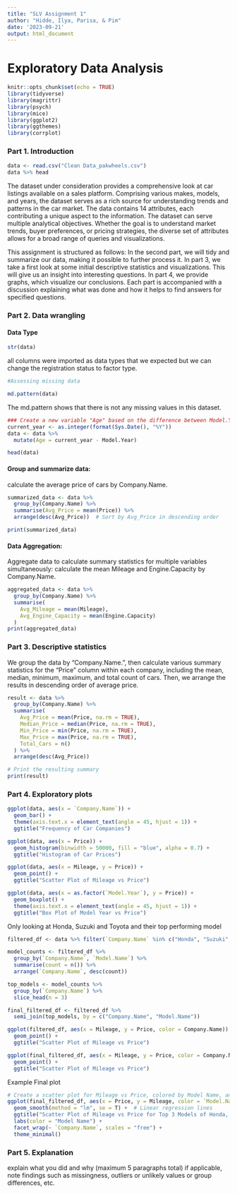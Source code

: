 ```yaml
---
title: "SLV Assignment 1"
author: "Hidde, Ilya, Parisa, & Pim"
date: '2023-09-21'
output: html_document
---
```


# Exploratory Data Analysis

```r
knitr::opts_chunk$set(echo = TRUE)
library(tidyverse)
library(magrittr)
library(psych)
library(mice)
library(ggplot2)
library(ggthemes)
library(corrplot)
```

### Part 1. Introduction

```r
data <- read.csv("Clean Data_pakwheels.csv")
data %>% head
```

The dataset under consideration provides a comprehensive look at car listings available on a sales platform. Comprising various makes, models, and years, the dataset serves as a rich source for understanding trends and patterns in the car market. The data contains 14 attributes, each contributing a unique aspect to the information. The dataset can serve multiple analytical objectives. Whether the goal is to understand market trends, buyer preferences, or pricing strategies, the diverse set of attributes allows for a broad range of queries and visualizations.  

This assignment is structured as follows: In the second part, we will tidy and summarize our data, making it possible to further process it. In part 3, we take a first look at some initial descriptive statistics and visualizations. This will give us an insight into interesting questions. In part 4, we provide graphs, which visualize our conclusions. Each part is accompanied with a discussion explaining what was done and how it helps to find answers for specified questions.

### Part 2. Data wrangling

#### Data Type

```r
str(data)
```

all columns were imported as data types that we expected but we can change the registration status to factor type.

```r
#Assessing missing data

md.pattern(data)
```

The md.pattern shows that there is not any missing values in this dataset.

```r
### Create a new variable "Age" based on the difference between Model.Year and the current year
current_year <- as.integer(format(Sys.Date(), "%Y"))
data <- data %>%
  mutate(Age = current_year - Model.Year)
```

```r
head(data)
```

#### Group and summarize data:

calculate the average price of cars by Company.Name.

```r
summarized_data <- data %>%
  group_by(Company.Name) %>%
  summarise(Avg_Price = mean(Price)) %>%
  arrange(desc(Avg_Price))  # Sort by Avg_Price in descending order

print(summarized_data)
```

#### Data Aggregation:

Aggregate data to calculate summary statistics for multiple variables simultaneously: calculate the mean Mileage and Engine.Capacity by Company.Name.

```r
aggregated_data <- data %>%
  group_by(Company.Name) %>%
  summarise(
    Avg_Mileage = mean(Mileage),
    Avg_Engine_Capacity = mean(Engine.Capacity)
  )
print(aggregated_data)
```

### Part 3. Descriptive statistics

We group the data by "Company.Name.", then calculate various summary statistics for the "Price" column within each company, including the mean, median, minimum, maximum, and total count of cars. Then, we arrange the results in descending order of average price.

```r
result <- data %>%
  group_by(Company.Name) %>%
  summarise(
    Avg_Price = mean(Price, na.rm = TRUE),
    Median_Price = median(Price, na.rm = TRUE),
    Min_Price = min(Price, na.rm = TRUE),
    Max_Price = max(Price, na.rm = TRUE),
    Total_Cars = n()
  ) %>%
  arrange(desc(Avg_Price))

# Print the resulting summary
print(result)
```

### Part 4. Exploratory plots

```r
ggplot(data, aes(x = `Company.Name`)) +
  geom_bar() +
  theme(axis.text.x = element_text(angle = 45, hjust = 1)) +
  ggtitle("Frequency of Car Companies")
```
```r
ggplot(data, aes(x = Price)) +
  geom_histogram(binwidth = 50000, fill = "blue", alpha = 0.7) +
  ggtitle("Histogram of Car Prices")
```
```r
ggplot(data, aes(x = Mileage, y = Price)) +
  geom_point() +
  ggtitle("Scatter Plot of Mileage vs Price")
```
```r
ggplot(data, aes(x = as.factor(`Model.Year`), y = Price)) +
  geom_boxplot() +
  theme(axis.text.x = element_text(angle = 45, hjust = 1)) +
  ggtitle("Box Plot of Model Year vs Price")
```

Only looking at Honda, Suzuki and Toyota and their top performing model

```r
filtered_df <- data %>% filter(`Company.Name` %in% c("Honda", "Suzuki", "Toyota"))

model_counts <- filtered_df %>%
  group_by(`Company.Name`, `Model.Name`) %>%
  summarise(count = n()) %>%
  arrange(`Company.Name`, desc(count))

top_models <- model_counts %>%
  group_by(`Company.Name`) %>%
  slice_head(n = 3)

final_filtered_df <- filtered_df %>%
  semi_join(top_models, by = c("Company.Name", "Model.Name"))
```



```r
ggplot(filtered_df, aes(x = Mileage, y = Price, color = Company.Name)) +
  geom_point() +
  ggtitle("Scatter Plot of Mileage vs Price")

ggplot(final_filtered_df, aes(x = Mileage, y = Price, color = Company.Name)) +
  geom_point() +
  ggtitle("Scatter Plot of Mileage vs Price")
```
 
Example Final plot

```r
# Create a scatter plot for Mileage vs Price, colored by Model Name, and facetted by Company Name
ggplot(final_filtered_df, aes(x = Price, y = Mileage, color = `Model.Name`)) +
  geom_smooth(method = "lm", se = T) +  # Linear regression lines
  ggtitle("Scatter Plot of Mileage vs Price for Top 3 Models of Honda, Suzuki, and Toyota") +
  labs(color = "Model Name") +
  facet_wrap(~ `Company.Name`, scales = "free") +
  theme_minimal()
```

### Part 5. Explanation

explain what you did and why (maximum 5 paragraphs total) if applicable, note findings such as missingness, outliers or unlikely values or group differences, etc.
